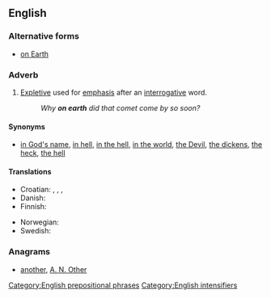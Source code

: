 ==English==

===Alternative forms===
* [[on Earth]]

===Adverb===
{{en-adv|pos=[[on]] [[earth]]|-}}

# [[expletive|Expletive]] used for [[emphasis]] after an [[interrogative]] word.
#: ''Why '''on earth''' did that comet come by so soon?''

====Synonyms====
* {{sense|intensifier}} [[in God's name]], [[in hell]], [[in the hell]], [[in the world]], [[the Devil]], [[the dickens]], [[the heck]], [[the hell]]

====Translations====
{{trans-top|expletive giving emphasis after interrogative word}}
* Croatian: {{t|hr|zaboga}}, {{t|hr|pobogu}}, {{t|hr|kvragu}}, {{t|hr|dovraga}}
* Danish: {{t-|da|alverden|alt=i alverden}}
* Finnish: {{t+|fi|ihme|ihmettä}}
{{trans-mid}}
* Norwegian: {{t|no|i all verden}}
* Swedish: {{t|sv|i hela världen}}
{{trans-bottom}}

===Anagrams===
* [[another#English|another]], [[A. N. Other#English|A. N. Other]]

[[Category:English prepositional phrases]]
[[Category:English intensifiers]]